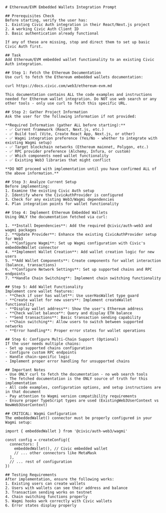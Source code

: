 ```
# Ethereum/EVM Embedded Wallets Integration Prompt

## Prerequisites Check
Before starting, verify the user has:
1. Existing Civic Auth integration in their React/Next.js project
2. A working Civic Auth Client ID
3. Basic authentication already functional

If any of these are missing, stop and direct them to set up basic Civic Auth first.

## Task
Add Ethereum/EVM embedded wallet functionality to an existing Civic Auth integration.

## Step 1: Fetch the Ethereum Documentation
Use curl to fetch the Ethereum embedded wallets documentation:

curl https://docs.civic.com/web3/ethereum-evm.md

This documentation contains ALL the code examples and instructions needed for Ethereum wallet integration. Do NOT use web search or any other tools - only use curl to fetch this specific URL.

## Step 2: Gather Project Information
Ask the user for the following information if not provided:

**Required Information (gather ALL before starting):**
- ✅ Current framework (React, Next.js, etc.)
- ✅ Build tool (Vite, Create React App, Next.js, or other)
- ✅ Wagmi integration preference (Yes/No - whether to integrate with existing Wagmi setup)
- ✅ Target blockchain networks (Ethereum mainnet, Polygon, etc.)
- ✅ RPC provider preference (Alchemy, Infura, or custom)
- ✅ Which components need wallet functionality
- ✅ Existing Web3 libraries that might conflict

**DO NOT proceed with implementation until you have confirmed ALL of the above information.**

## Step 3: Analyze Current Setup
Before implementing:
1. Examine the existing Civic Auth setup
2. Identify where the CivicAuthProvider is configured
3. Check for any existing Web3/Wagmi dependencies
4. Plan integration points for wallet functionality

## Step 4: Implement Ethereum Embedded Wallets
Using ONLY the documentation fetched via curl:

1. **Install Dependencies**: Add the required @civic/auth-web3 and wagmi packages
2. **Update Provider**: Enhance the existing CivicAuthProvider setup for Web3
3. **Configure Wagmi**: Set up Wagmi configuration with Civic's embeddedWallet connector
4. **Implement Wallet Creation**: Add wallet creation logic for new users
5. **Add Wallet Components**: Create components for wallet interaction (balance, transactions)
6. **Configure Network Settings**: Set up supported chains and RPC endpoints
7. **Handle Chain Switching**: Implement chain switching functionality

## Step 5: Add Wallet Functionality
Implement core wallet features:
- **Check if user has wallet**: Use userHasWallet type guard
- **Create wallet for new users**: Implement createWallet functionality  
- **Display wallet address**: Show the user's Ethereum address
- **Check wallet balance**: Query and display ETH balance
- **Send transactions**: Basic transaction sending capability
- **Chain switching**: Allow users to switch between supported networks
- **Error handling**: Proper error states for wallet operations

## Step 6: Configure Multi-Chain Support (Optional)
If the user needs multiple chains:
- Set up supported chains configuration
- Configure custom RPC endpoints
- Handle chain-specific logic
- Implement proper error handling for unsupported chains

## Important Notes
- Use ONLY curl to fetch the documentation - no web search tools
- The fetched documentation is the ONLY source of truth for this implementation
- All code examples, configuration options, and setup instructions are in that document
- Pay attention to Wagmi version compatibility requirements
- Ensure proper TypeScript types are used (ExistingWeb3UserContext vs NewWeb3UserContext)

## CRITICAL: Wagmi Configuration
The embeddedWallet() connector must be properly configured in your Wagmi setup:

import { embeddedWallet } from '@civic/auth-web3/wagmi'

const config = createConfig({
  connectors: [
    embeddedWallet(), // Civic embedded wallet
    // ... other connectors like MetaMask
  ],
  // ... rest of configuration
})

## Testing Requirements
After implementation, ensure the following works:
1. Existing users can create wallets
2. Users with wallets can see their address and balance
3. Transaction sending works on testnet
4. Chain switching functions properly
5. Wagmi hooks work correctly with Civic wallets
6. Error states display properly
```